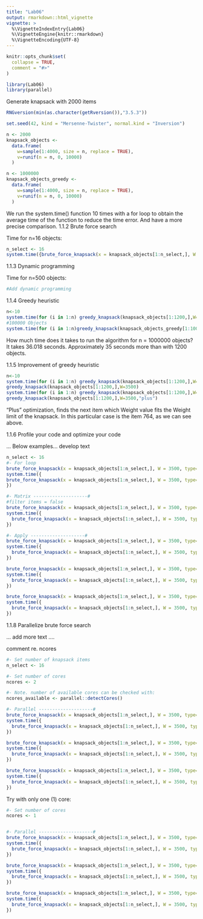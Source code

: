 ```yaml
---
title: "Lab06"
output: rmarkdown::html_vignette
vignette: >
  %\VignetteIndexEntry{Lab06}
  %\VignetteEngine{knitr::rmarkdown}
  %\VignetteEncoding{UTF-8}
---
```


```r
knitr::opts_chunk$set(
  collapse = TRUE,
  comment = "#>"
)
```

```r
library(Lab06)
library(parallel)
```
Generate knapsack with 2000 items
```r
RNGversion(min(as.character(getRversion()),"3.5.3"))

set.seed(42, kind = "Mersenne-Twister", normal.kind = "Inversion")

n <- 2000
knapsack_objects <-
  data.frame(
    w=sample(1:4000, size = n, replace = TRUE),
    v=runif(n = n, 0, 10000)
  )

n <- 1000000
knapsack_objects_greedy <-
  data.frame(
    w=sample(1:4000, size = n, replace = TRUE),
    v=runif(n = n, 0, 10000)
  )

```
We run the system.time() function 10 times with a for loop to obtain the average
time of the function to reduce the time error. And have a more precise comparison.
1.1.2 Brute force search

Time for n=16 objects:

```r
n_select <- 16
system.time({brute_force_knapsack(x = knapsack_objects[1:n_select,], W = 3500)})

```

1.1.3 Dynamic programming

Time for n=500 objects:

```r
#Add dynamic programming
```

1.1.4 Greedy heuristic


```r
n<-10
system.time(for (i in 1:n) greedy_knapsack(knapsack_objects[1:1200,],W=3500)) / n
#100000 Objects
system.time(for (i in 1:n)greedy_knapsack(knapsack_objects_greedy[1:1000000,],W=3500))/n
```
How much time does it takes to run the algorithm for n = 1000000 objects?
It takes 36.018 seconds.
Approximately 35 seconds more than with 1200 objects.

1.1.5 Improvement of greedy heuristic

```r
n<-10
system.time(for (i in 1:n) greedy_knapsack(knapsack_objects[1:1200,],W=3500)) / n
greedy_knapsack(knapsack_objects[1:1200,],W=3500)
system.time(for (i in 1:n) greedy_knapsack(knapsack_objects[1:1200,],W=3500,"plus")) / n
greedy_knapsack(knapsack_objects[1:1200,],W=3500,"plus")
```
"Plus" optimization, finds the next item which Weight value fits the  Weight 
limit of the knapsack. In this particular case is the item 764, as we can see 
above.

1.1.6 Profile your code and optimize your code

... Below examples... develop text
```r

n_select <- 16
#- For loop
brute_force_knapsack(x = knapsack_objects[1:n_select,], W = 3500, type="forloop")
system.time({
brute_force_knapsack(x = knapsack_objects[1:n_select,], W = 3500, type="forloop")
})

#- Matrix --------------------#
#filter items = false
brute_force_knapsack(x = knapsack_objects[1:n_select,], W = 3500, type="matrix")
system.time({
  brute_force_knapsack(x = knapsack_objects[1:n_select,], W = 3500, type="matrix")
})

#- Apply --------------------#
brute_force_knapsack(x = knapsack_objects[1:n_select,], W = 3500, type="apply1a")
system.time({
  brute_force_knapsack(x = knapsack_objects[1:n_select,], W = 3500, type="apply1a")
})

brute_force_knapsack(x = knapsack_objects[1:n_select,], W = 3500, type="apply1b")
system.time({
  brute_force_knapsack(x = knapsack_objects[1:n_select,], W = 3500, type="apply1b")
})

brute_force_knapsack(x = knapsack_objects[1:n_select,], W = 3500, type="apply2")
system.time({
  brute_force_knapsack(x = knapsack_objects[1:n_select,], W = 3500, type="apply2")
})

```

1.1.8 Parallelize brute force search

... add more text ....

comment re. ncores 
```r
#- Set number of knapsack items
n_select <- 16

#- Set number of cores
ncores <- 2

#- Note. number of available cores can be checked with:
ncores_available <- parallel::detectCores()

#- Parallel --------------------#
brute_force_knapsack(x = knapsack_objects[1:n_select,], W = 3500, type="parallel1a", ncores=ncores)
system.time({
  brute_force_knapsack(x = knapsack_objects[1:n_select,], W = 3500, type="parallel1a", ncores=ncores)
})

brute_force_knapsack(x = knapsack_objects[1:n_select,], W = 3500, type="parallel1b", ncores=ncores)
system.time({
  brute_force_knapsack(x = knapsack_objects[1:n_select,], W = 3500, type="parallel1b", ncores=ncores)
})

brute_force_knapsack(x = knapsack_objects[1:n_select,], W = 3500, type="parallel2", ncores=ncores)
system.time({
  brute_force_knapsack(x = knapsack_objects[1:n_select,], W = 3500, type="parallel2", ncores=ncores)
})


```

Try with only one (1) core:
```r
#- Set number of cores
ncores <- 1


#- Parallel --------------------#
brute_force_knapsack(x = knapsack_objects[1:n_select,], W = 3500, type="parallel1a", ncores=ncores)
system.time({
  brute_force_knapsack(x = knapsack_objects[1:n_select,], W = 3500, type="parallel1a", ncores=ncores)
})

brute_force_knapsack(x = knapsack_objects[1:n_select,], W = 3500, type="parallel1b", ncores=ncores)
system.time({
  brute_force_knapsack(x = knapsack_objects[1:n_select,], W = 3500, type="parallel1b", ncores=ncores)
})

brute_force_knapsack(x = knapsack_objects[1:n_select,], W = 3500, type="parallel2", ncores=ncores)
system.time({
  brute_force_knapsack(x = knapsack_objects[1:n_select,], W = 3500, type="parallel2", ncores=ncores)
})

```

